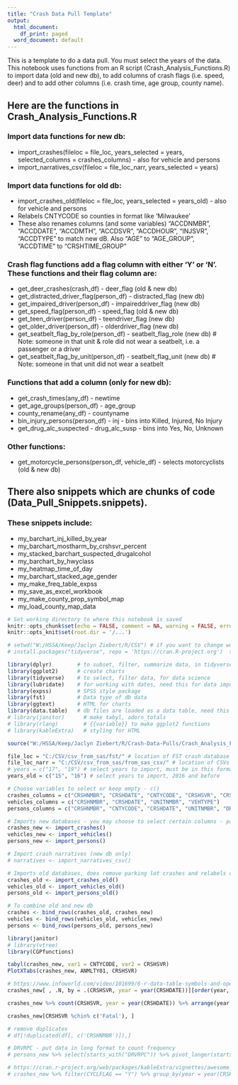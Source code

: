 ```yaml
---
title: "Crash Data Pull Template"
output:
  html_document:
    df_print: paged
  word_document: default
---
```


This is a template to do a data pull. You must select the years of the data.  This notebook uses functions from an R script (Crash_Analysis_Functions.R) to import data (old and new db), to add columns of crash flags (i.e. speed, deer) and to add other columns (i.e. crash time, age group, county name).

## Here are the functions in Crash_Analysis_Functions.R

### Import data functions for new db:
+ import_crashes(fileloc = file_loc, years_selected = years, selected_columns = crashes_columns)         - also for vehicle and persons  
+ import_narratives_csv(fileloc = file_loc_narr, years_selected = years) 

### Import data functions for old db:
+ import_crashes_old(fileloc = file_loc, years_selected = years_old) - also for vehicle and persons  
+ Relabels CNTYCODE so counties in format like 'Milwaukee'  
+ These also renames columns (and some variables) "ACCDNMBR", "ACCDDATE", "ACCDMTH", "ACCDSVR", "ACCDHOUR", "INJSVR", "ACCDTYPE" to match new dB. Also "AGE" to "AGE_GROUP", "ACCDTIME" to "CRSHTIME_GROUP"

### Crash flag functions add a flag column with either 'Y' or 'N'. These functions and their flag column are:
+ get_deer_crashes(crash_df)            - deer_flag (old & new db)  
+ get_distracted_driver_flag(person_df) - distracted_flag (new db)  
+ get_impaired_driver(person_df)        - impaireddriver_flag (new db)  
+ get_speed_flag(person_df)             - speed_flag (old & new db)  
+ get_teen_driver(person_df)            - teendriver_flag (new db)  
+ get_older_driver(person_df)           - olderdriver_flag (new db)  
+ get_seatbelt_flag_by_role(person_df)  - seatbelt_flag_role (new db)    # Note: someone in that unit & role did not wear a seatbelt, i.e. a passenger or a driver  
+ get_seatbelt_flag_by_unit(person_df)  - seatbelt_flag_unit (new db)    # Note: someone in that unit did not wear a seatbelt  

### Functions that add a column (only for new db):
+ get_crash_times(any_df)               - newtime  
+ get_age_groups(person_df)             - age_group  
+ county_rename(any_df)                 - countyname  
+ bin_injury_persons(person_df)         - inj - bins into Killed, Injured, No Injury  
+ get_drug_alc_suspected                - drug_alc_susp - bins into Yes, No, Unknown

### Other functions:
+ get_motorcycle_persons(person_df, vehicle_df) - selects motorcyclists (old & new db)  

## There also snippets which are chunks of code (Data_Pull_Snippets.snippets).

### These snippets include:
+ my_barchart_inj_killed_by_year  
+ my_barchart_mostharm_by_crshsvr_percent  
+ my_stacked_barchart_suspected_drugalcohol  
+ my_barchart_by_hwyclass  
+ my_heatmap_time_of_day  
+ my_barchart_stacked_age_gender  
+ my_make_freq_table_expss  
+ my_save_as_excel_workbook  
+ my_make_county_prop_symbol_map  
+ my_load_county_map_data  

```r
# Set working directory to where this notebook is saved
knitr::opts_chunk$set(echo = FALSE, comment = NA, warning = FALSE, error = FALSE, message = FALSE, tidy = TRUE, fig.dim = c(7, 4), global.par = TRUE)
knitr::opts_knit$set(root.dir = '/...')
```

```r
# setwd("W:/HSSA/Keep/Jaclyn Ziebert/R/CSV") # if you want to change wd, put this in the code block
# install.packages("tidyverse", repo = 'https://cran.R-project.org')  try this to install packages in base R, not RStudio

library(dplyr)        # to subset, filter, summarize data, in tidyverse, replaces plyr
library(ggplot2)      # create charts
library(tidyverse)    # to select, filter data, for data science
library(lubridate)    # for working with dates, need this for data import
library(expss)        # SPSS style package
library(fst)          # Data type of db data
library(ggtext)       # HTML for charts
library(data.table)   # db files are loaded as a data table, need this package
# library(janitor)      # make tabyl, adorn_totals
# library(rlang)        # {{variable}} to make ggplot2 functions
# library(kableExtra)   # styling for HTML

source("W:/HSSA/Keep/Jaclyn Ziebert/R/Crash-Data-Pulls/Crash_Analysis_Functions.R") # Source of all the functions
```

```r
file_loc = "C:/CSV/csv_from_sas/fst/" # location of FST crash database files to load
file_loc_narr = "C:/CSV/csv_from_sas/from_sas_csv/" # location of CSVs for narratives
# years = c("17", "19") # select years to import, must be in this format
years_old = c("15", "16") # select years to import, 2016 and before

# Choose variables to select or keep empty - c()
crashes_columns = c("CRSHNMBR", "CRSHDATE", "CNTYCODE", "CRSHSVR", "CRSHTYPE", paste0("ANMLTY", formatC(seq(1, 7), width = 2, flag = "0")))
vehicles_columns = c("CRSHNMBR", "CRSHDATE", "UNITNMBR", "VEHTYPE")
persons_columns = c("CRSHNMBR", "CNTYCODE", "CRSHDATE", "UNITNMBR", "DRVRFLAG", "HLMTUSE", "EYEPROT", "SFTYEQP", "ROLE", "SEX", "AGE", "DISTACT", paste0("DRVRPC", formatC(seq(1, 20), width = 2, flag = "0"))) # starts_with("STATNM"), starts_with("DRVRDS"))
```

```r
# Imports new databases - you may choose to select certain columns - parameters are file_loc, years, and crashes_columns
crashes_new <- import_crashes()
vehicles_new <- import_vehicles()
persons_new <- import_persons()

# Import crash narratives (new db only)
# narratives <- import_narratives_csv()

# Imports old databases, does remove parking lot crashes and relabels columns
crashes_old <- import_crashes_old()
vehicles_old <- import_vehicles_old()
persons_old <- import_persons_old()

# To combine old and new db
crashes <- bind_rows(crashes_old, crashes_new)
vehicles <- bind_rows(vehicles_old, vehicles_new)
persons <- bind_rows(persons_old, persons_new)
```

```r
library(janitor)
# library(vtree)
library(CGPfunctions)

tabyl(crashes_new, var1 = CNTYCODE, var2 = CRSHSVR)
PlotXTabs(crashes_new, ANMLTY01, CRSHSVR)

# https://www.infoworld.com/video/101699/6-r-data-table-symbols-and-operators-you-should-know
crashes_new[ , .N, by = .(CRSHSVR, year = year(CRSHDATE))][order(year, N)]

crashes_new %>% count(CRSHSVR, year = year(CRSHDATE)) %>% arrange(year, n)

crashes_new[CRSHSVR %chin% c('Fatal'), ]
```

```r
# remove duplicates
# df[!duplicated(df[, c('CRSHNMBR')]),]

# DRVRPC - put data in long format to count frequency
# persons_new %>% select(starts_with("DRVRPC")) %>% pivot_longer(starts_with("DRVRPC")) %>% filter(value !='') 
```
```r
# https://cran.r-project.org/web/packages/kableExtra/vignettes/awesome_table_in_html.html#Overview
# crashes_new %>% filter(CYCLFLAG == "Y") %>% group_by(year = year(CRSHDATE), URBRURAL) %>% summarise(count = n()) %>% pivot_wider(names_from = URBRURAL, values_from = count) %>% adorn_totals("col") %>% kbl(caption = "Title") %>% kable_styling()
```
